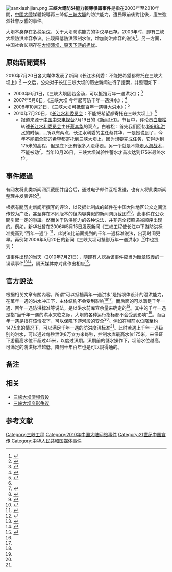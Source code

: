{{Tone|time=2020-06-27T20:54:56+00:00}}
[[File:sanxiashijian.png|thumb]]
'''三峽大壩防洪能力報導爭議事件'''是指在2003年至2010年間，[[中國大陸|中國大陸]]媒體報導再三降低[[三峽大壩|三峽大壩]]的防洪能力，遭民眾前後對比後，產生強烈社會反響的事件。

大坝本身存在[[长江三峡水利枢纽工程#影响与争议|多种争议]]，关于大坝防洪能力的争议早已存。2003年时，即有三峡大坝防洪库容争议。出现降低防洪限制水位，增加防洪库容的说法<ref>{{Cite web|url=http://zqb.cyol.com/content/2003-07/02/content_689858.htm|title=三峡工程答疑录|accessdate=2020-07-20|author=卢跃刚|date=2003-07-02|work=|publisher=中国青年报网站|quote=记者：三峡建坝[……]关于三峡防洪的实际效能至今争论不休，暂且不去管它。据悉，清华大学对三峡工程的防洪库容做过一个调查报告，其结论是三峡防洪库容不到200亿立方米，因此有一位著名的水利专家向上级建议，将防洪限制水位由海拔145米降到海拔135米，而且要封锁防洪库容计算错误的消息。您了解这个情况吗？潘家铮：三峡工程的库容[……]据我所知，清华大学有人对防洪调度方案提出建议，并不是简单地将防洪限制水位从145米降到135米[……]|language=Zh-hans|archive-date=2016-08-09|archive-url=https://web.archive.org/web/20160809191608/http://zqb.cyol.com/content/2003-07/02/content_689858.htm|dead-url=no}}</ref>。另一方面，中国社会长期存在[[三峡大坝溃坝假设|大坝溃坝、毁灭下游的担忧]]。

==原始新聞資料==

{{main|长江三峡水利枢纽工程#大事记}}
2010年7月20日各大媒体发表了新闻《长江水利委：不能把希望都寄托在三峡大坝上》<ref name="ifeng">{{cite web
|title=《长江水利委：不能把希望都寄托在三峡大坝上》
|publisher=[[凤凰新闻|凤凰新闻]]
|url=http://news.ifeng.com/mainland/special/zqjubuzaodafengxiji/content-2/detail_2010_07/20/1796948_0.shtml
|date=2010-07-20
|accessdate=2010-07-21
|archive-date=2010-07-22
|archive-url=https://web.archive.org/web/20100722074541/http://news.ifeng.com/mainland/special/zqjubuzaodafengxiji/content-2/detail_2010_07/20/1796948_0.shtml
|dead-url=no
}}</ref>
一文后，公众对于长江三峡大坝的历史新闻进行了搜索，并整理如下：
* 2003年6月1日，《三峡大坝固若金汤，可以抵挡万年一遇洪水》；<ref name="wnyy">{{cite web
|title=《三峡大坝固若金汤，可以抵挡万年一遇洪水》
|publisher=[[新浪新闻|新浪新闻]]
|url=http://news.sina.com.cn/c/2003-06-01/0854176837s.shtml
|date=2003-06-01
|accessdate=2010-07-21
|archive-date=2010-07-22
|archive-url=https://web.archive.org/web/20100722090607/http://news.sina.com.cn/c/2003-06-01/0854176837s.shtml
|dead-url=no
}}</ref>
* 2007年5月8日，《三峡大坝 今年起可防千年一遇洪水》；<ref name="qnyy">{{cite web
|title=《三峡大坝 今年起可防千年一遇洪水》
|publisher=新浪新闻
|url=http://news.sina.com.cn/c/2007-05-08/085711774700s.shtml
|date=2007-05-08
|accessdate=2010-07-21
|archive-date=2010-07-22
|archive-url=https://web.archive.org/web/20100722090612/http://news.sina.com.cn/c/2007-05-08/085711774700s.shtml
|dead-url=no
}}</ref>
* 2008年10月21日，《三峡大坝可抵御百年一遇特大洪水》；<ref name="bnyy">{{cite web
|title=《三峡大坝可抵御百年一遇特大洪水》
|publisher=搜狐新闻
|url=http://news.sohu.com/20081021/n260148246.shtml
|date=2008-10-21
|accessdate=2010-07-21
|archive-date=2010-07-25
|archive-url=https://web.archive.org/web/20100725005847/http://news.sohu.com/20081021/n260148246.shtml
|dead-url=no
}}</ref>
* 2010年7月20日，《[[长江水利委员会|长江水利委员会]]：不能把希望都寄托在三峡大坝上》<ref name="ifeng" />
**报道来源于[[中国中央电视台|中国中央电视台]]7月19日的《[[新闻1+1|新闻1+1]]》。节目中，评论员[[白岩松|白岩松]]转述[[长江水利委员会|长江水利委员会]]主任[[蔡其华|蔡其华]]的观点。白岩松：首先我们回忆[[1998年中国水灾|1998年洪水]]的时候……所以有两点，长江水利委的主任蔡其华，一是她说到了，今年不能把全部的希望都寄托到三峡大坝上，因为想要完成任务，它得达到175米的高程，但是底下还有很多人没移走。另一个就是不能走[[人海战术|人海战术]]，不能被动<ref>{{Cite web |url=http://news.southcn.com/z/2010-07/20/content_13942093_3.htm |title=长江水利委：不能把希望都寄托在三峡大坝上 |accessdate=2020-07-12 |author= |date=2010-07-20 |work=编辑：林琳 |publisher=南方网，来源：央视国际网络 |language=Zh-hans |archive-date=2020-07-14 |archive-url=https://web.archive.org/web/20200714082625/http://news.southcn.com/z/2010-07/20/content_13942093_3.htm |dead-url=no }}</ref>。当年10月26日，三峡大坝试验性蓄水才首次达到175米最终水位。

==事件經過==
有网友将此类新闻网页截图并组合后，通过电子邮件互相发送，也有人将此类新闻整理并发表评论<ref name="dsnyy">{{cite web
|title=《三峡大坝到底能抵御多少年一遇》
|publisher=四川在线
|url=http://comment.scol.com.cn/html/2010/07/011008_790815.shtml
|date=2010-07-21
|accessdate=2010-07-21
|archive-date=2010-07-24
|archive-url=https://web.archive.org/web/20100724022759/http://comment.scol.com.cn/html/2010/07/011008_790815.shtml
|dead-url=no
}}</ref>。

根据有關历史新闻所撰写的评论，以及据此制成的邮件在中国大陆地区公众之间流传较为广泛，甚至存在不同版本的但内容类似的新闻网页截图<ref>{{cite web
|title=《三峡大坝防洪从“万年”变“有限” 官方澄清》
|publisher=人民网
|url=http://scitech.people.com.cn/GB/12216822.html
|date=2010-07-22
|accessdate=2010-07-24
|archive-date=2010-07-25
|archive-url=https://web.archive.org/web/20100725121424/http://scitech.people.com.cn/GB/12216822.html
|dead-url=no
}}</ref><ref>{{cite web
|title=《三峡大坝抗洪能力被指逐年萎缩 官方称系误解》
|publisher=大众网
|url=http://www.dzwww.com/xinwen/guoneixinwen/201007/t20100722_5727757.htm
|date=2010-07-22
|accessdate=2010-07-24
|archive-date=2021-02-25
|archive-url=https://web.archive.org/web/20210225102343/http://www.dzwww.com/xinwen/guoneixinwen/201007/t20100722_5727757.htm
}}</ref>。此事件在公众間引起一定的爭議。然而关于防洪能力的各种说法，并非完全按照递减顺序出现的。例如，新华社曾在2006年5月15日发表新闻《三峡工程使长江中下游防洪标准提高到“百年一遇”》<ref>{{cite web
|title=《三峡工程使长江中下游防洪标准提高到“百年一遇”》
|publisher=新华社
|url=http://news.xinhuanet.com/photo/2006-05/15/content_4548326.htm
|date = 2010-07-21
|accessdate= 2010-07-21
}}
</ref>，此说法比前面提到的千年一遇标准说法，出现时间更早。再例如2006年5月20日的新闻《三峡大坝可抵御万年一遇洪水》<ref>{{cite web
|title=《三峡大坝可抵御万年一遇洪水》
|publisher=新浪新闻
|url=http://news.sina.com.cn/c/2006-05-20/02438980184s.shtml
|date=2006-05-20
|accessdate=2010-07-21
|archive-date=2016-03-04
|archive-url=https://web.archive.org/web/20160304124953/http://news.sina.com.cn/c/2006-05-20/02438980184s.shtml
|dead-url=no
}}</ref>中也提到：
{{quote|[[郑守仁|郑守仁]]昨日指出，三峡大坝建成后，其防洪能力将提高到百年一遇，并且三峡大坝的设计防洪能力是按照1000年一遇的防洪标准设计，即使真的遇到万年一遇的特大洪水，三峡大坝依然可通过有关辅助措施予以抵御。}}

该事件出现的当天（2010年7月21日），随即有人認為该事件应当为斷章取義的一误读事件<ref>{{cite web
 |title       = 《三峡“N年一遇”或被误读》
 |publisher   = 牛博国际
 |url         = http://www.bullogger.com/blogs/wenyc1230/archives/363335.aspx
 |date        = 2010-07-21
 |accessdate  = 2010-07-22
 |deadurl     = yes
 |archiveurl  = https://web.archive.org/web/20100724065543/http://www.bullogger.com/blogs/wenyc1230/archives/363335.aspx
 |archivedate = 2010-07-24
}}</ref><ref>{{cite web
|title=《三峡“N年一遇”或被误读》
|publisher=淘宝社区
|url=http://bbs.taobao.com/catalog/thread/154521-10806459.htm
|date=2010-07-21
|accessdate=2010-07-22
|archive-date=2011-06-01
|archive-url=https://web.archive.org/web/20110601235924/http://bbs.taobao.com/catalog/thread/154521-10806459.htm
|dead-url=no
}}</ref>，隔天媒体亦对此作出相应<ref name="hyzy">{{cite web
|title=《三峡工程师回应大坝防洪能力质疑》
|publisher=凤凰新闻
|url=http://news.ifeng.com/mainland/special/zqjubuzaodafengxiji/content-2/detail_2010_07/22/1813689_0.shtml
|date=2010-07-22
|accessdate=2010-07-22
|archive-date=2010-07-25
|archive-url=https://web.archive.org/web/20100725214928/http://news.ifeng.com/mainland/special/zqjubuzaodafengxiji/content-2/detail_2010_07/22/1813689_0.shtml
|dead-url=no
}}</ref>。

==官方說法==
根据相关文章有關內容，所谓“可以抵挡萬年一遇洪水”是指坝体设计的泄洪能力，在萬年一遇的洪水冲击下，主体结构不会受到影响<ref name="wnyy"/><ref name="hyzy"/>。而后面的可以满足千年一遇、百年一遇防洪标准等说法，是以洪水前库容余量来确定的<ref name="qnyy"/>。其中的千年一遇是指“当千年一遇的洪水来临之际，大坝的各种运行指标都不会受到影响”<ref name="hyzy"/>。而百年一遇是指在该情况下，可以保障下游河段的安全<ref name="hyzy"/>。例如在坝前水位降至约147.5米的情况下，可以满足千年一遇的防洪度汛标准<ref name="qnyy"/>。此时若遇上千年一遇级别的洪水，可以通过每秒泄洪8万立方米每秒{{efn|8万立方米每秒的流量高于，[[1998年中国水灾#过程|1998年长江洪灾]]最峰——98长江六号洪峰，宜昌站流量6.36万立方米每秒。低于[[长江水利委员会|长江水利委员会]]对长江历史最大洪水——[[1870年长江洪水|1870年长江洪水]]的推算，宜昌站流量10.5万立方米每秒。}}，控制水库最高水位175米，来保证下游最高水位不超过45米，以度过汛期。汛期前的儲水操作下，坝前水位越高，可满足的防洪标准越低，降到十年百年也是可以說得通的。

== 备注==

{{notelist}}

== 相关 ==

*[[三峡大坝溃坝假设|三峡大坝溃坝假设]]
*[[三峡大坝变形争议|三峡大坝变形争议]]

== 参考文献 ==
{{Reflist|2}}

[[Category:三峡工程|Category:三峡工程]]
[[Category:2010年中国大陆网络事件|Category:2010年中国大陆网络事件]]
[[Category:21世纪中国宣传|Category:21世纪中国宣传]]
[[Category:中华人民共和国媒体事件|Category:中华人民共和国媒体事件]]